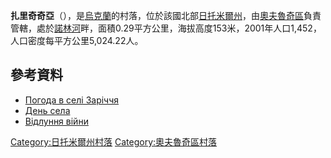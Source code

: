 {{coord|51|18|16|N|28|46|21|E|scale:30000|display=title}}

'''扎里奇奇亞'''（{{lang-uk|Заріччя}}），是[[烏克蘭|烏克蘭]]的村落，位於該國北部[[日托米爾州|日托米爾州]]，由[[奧夫魯奇區|奧夫魯奇區]]負責管轄，處於[[諾林河|諾林河]]畔，面積0.29平方公里，海拔高度153米，2001年人口1,452，人口密度每平方公里5,024.22人。

==參考資料==
* [http://weather.in.ua/ua/zhitomirskaja/8586 Погода в селі Заріччя] {{Wayback|url=http://weather.in.ua/ua/zhitomirskaja/8586 |date=20200523210505 }}
* [http://www.1.zt.ua/themes/politika/zarichchya-vidsvyatkuvalo-den-sela.html День села] {{Wayback|url=http://www.1.zt.ua/themes/politika/zarichchya-vidsvyatkuvalo-den-sela.html |date=20160408001705 }}
* [http://www.1.zt.ua/news/rizne/v-ovrutskomu-rayoni-selyanin-znayshov-u-visohlomu-boloti-20-artsnaryadiv.html Відлуння війни] {{Wayback|url=http://www.1.zt.ua/news/rizne/v-ovrutskomu-rayoni-selyanin-znayshov-u-visohlomu-boloti-20-artsnaryadiv.html |date=20160408020406 }}

{{DEFAULTSORT:Заріччя}}
[[Category:日托米爾州村落|Category:日托米爾州村落]]
[[Category:奧夫魯奇區村落|Category:奧夫魯奇區村落]]


{{Zhytomyr-geo-stub}}
